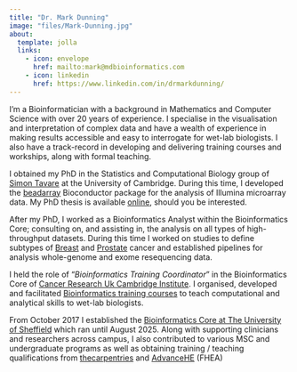 ```yaml
---
title: "Dr. Mark Dunning"
image: "files/Mark-Dunning.jpg"
about:
  template: jolla
  links:
    - icon: envelope
      href: mailto:mark@mdbioinformatics.com
    - icon: linkedin
      href: https://www.linkedin.com/in/drmarkdunning/
---
```


I'm a Bioinformatician with a background in Mathematics and Computer Science with over 20 years of experience. I specialise in the visualisation and interpretation of complex data and have a wealth of experience in making results accessible and easy to interrogate for wet-lab biologists. I also have a track-record in developing and delivering training courses and workships, along with formal teaching.

I obtained my PhD in the Statistics and Computational Biology group of [Simon Tavare](http://www.compbio.group.cam.ac.uk/) at the University of Cambridge. During this time, I developed the [beadarray](http://www.bioconductor.org/packages/release/bioc/html/beadarray.html) Bioconductor package for the analysis of Illumina microarray data. My PhD thesis is available [online](https://www.repository.cam.ac.uk/handle/1810/218542), should you be interested.

After my PhD, I worked as a Bioinformatics Analyst within the Bioinformatics Core; consulting on, and assisting in, the analysis on all types of high-throughput datasets. During this time I worked on studies to define subtypes of [Breast](http://www.nature.com/nature/journal/v486/n7403/full/nature10983.html) and [Prostate](http://www.sciencedirect.com/science/article/pii/S2352396415300712) cancer and established pipelines for analysis whole-genome and exome resequencing data.

I held the role of "*Bioinformatics Training Coordinator*" in the Bioinformatics Core of [Cancer Research Uk Cambridge Institute](http://www.cruk.cam.ac.uk/). I organised, developed and facilitated [Bioinformatics training courses](http://www.cruk.cam.ac.uk/core-facilities/bioinformatics-core/training) to teach computational and analytical skills to wet-lab biologists. 

From October 2017 I established the [Bioinformatics Core at The University of Sheffield](https://sbc.shef.ac.uk) which ran until August 2025. Along with supporting clinicians and researchers across campus, I also contributed to various MSC and undergraduate programs as well as obtaining training / teaching qualifications from [thecarpentries](https://carpentries.org/) and [AdvanceHE](https://advance-he.ac.uk/) (FHEA)
